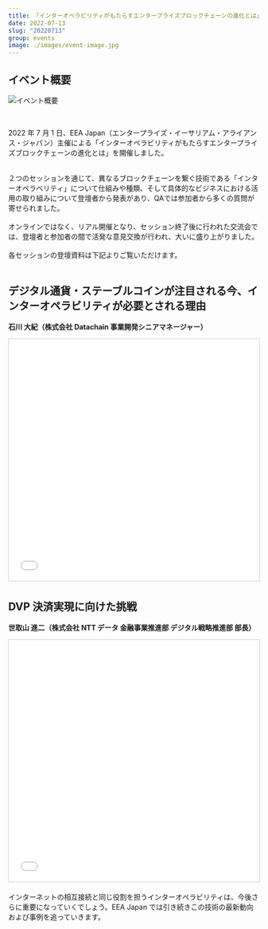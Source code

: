 ```yaml
---
title: 「インターオペラビリティがもたらすエンタープライズブロックチェーンの進化とは」を開催しました
date: 2022-07-13
slug: "20220713"
group: events
image: ./images/event-image.jpg
---
```


## イベント概要

![イベント概要](./images/event-image.jpg)

<br />

2022 年 7 月 1 日、EEA Japan（エンタープライズ・イーサリアム・アライアンス・ジャパン）主催による「インターオペラビリティがもたらすエンタープライズブロックチェーンの進化とは」を開催しました。

<br />
２つのセッションを通じて、異なるブロックチェーンを繋ぐ技術である「インターオペラベリティ」について仕組みや種類、そして具体的なビジネスにおける活用の取り組みについて登壇者から発表があり、QAでは参加者から多くの質問が寄せられました。
<br />
<br />
オンラインではなく、リアル開催となり、セッション終了後に行われた交流会では、登壇者と参加者の間で活発な意見交換が行われ、大いに盛り上がりました。
<br />
<br />
各セッションの登壇資料は下記よりご覧いただけます。

<br />
<br />

## デジタル通貨・ステーブルコインが注目される今、インターオペラビリティが必要とされる理由

**石川 大紀（株式会社 Datachain 事業開発シニアマネージャー）**

<iframe
  src="//www.slideshare.net/slideshow/embed_code/key/hcio8dqO3HN3c"
  width="595"
  height="485"
  frameborder="0"
  marginwidth="0"
  marginheight="0"
  scrolling="no"
  style="border:1px solid #CCC; border-width:1px; margin-bottom:5px; max-width: 100%;"
  allowfullscreen
>
  {" "}
</iframe>

## DVP 決済実現に向けた挑戦

**世取山 進二（株式会社 NTT データ 金融事業推進部 デジタル戦略推進部 部長）**

<iframe
  src="//www.slideshare.net/slideshow/embed_code/key/doYpFQnhtEUc7B"
  width="595"
  height="485"
  frameborder="0"
  marginwidth="0"
  marginheight="0"
  scrolling="no"
  style="border:1px solid #CCC; border-width:1px; margin-bottom:5px; max-width: 100%;"
  allowfullscreen
>
  {" "}
</iframe>

インターネットの相互接続と同じ役割を担うインターオペラビリティは、今後さらに重要になっていくでしょう。EEA Japan では引き続きこの技術の最新動向および事例を追っていきます。
